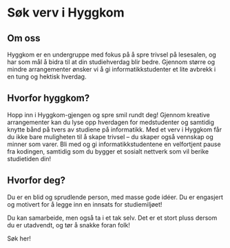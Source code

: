 

# Søk verv i Hyggkom

## Om oss

Hyggkom er en undergruppe med fokus på å spre trivsel på lesesalen, og har som mål å bidra til at din studiehverdag blir bedre. Gjennom større og mindre arrangementer ønsker vi å gi informatikkstudenter et lite avbrekk i en tung og hektisk hverdag.

## Hvorfor hyggkom?

Hopp inn i Hyggkom-gjengen og spre smil rundt deg! Gjennom kreative arrangementer kan du lyse opp hverdagen for medstudenter og samtidig knytte bånd på tvers av studiene på informatikk. Med et verv i Hyggkom får du ikke bare muligheten til å skape trivsel – du skaper også vennskap og minner som varer. Bli med og gi informatikkstudentene en velfortjent pause fra kodingen, samtidig som du bygger et sosialt nettverk som vil berike studietiden din!

## Hvorfor deg?

Du er en blid og sprudlende person, med masse gode idéer. Du er engasjert og motivert for å legge inn en innsats for studiemiljøet!

Du kan samarbeide, men også ta i et tak selv. Det er et stort pluss dersom du er utadvendt, og tør å snakke foran folk!

<FancyLink href="/sok/hyggkom" className="my-4">
  Søk her!
</FancyLink>

